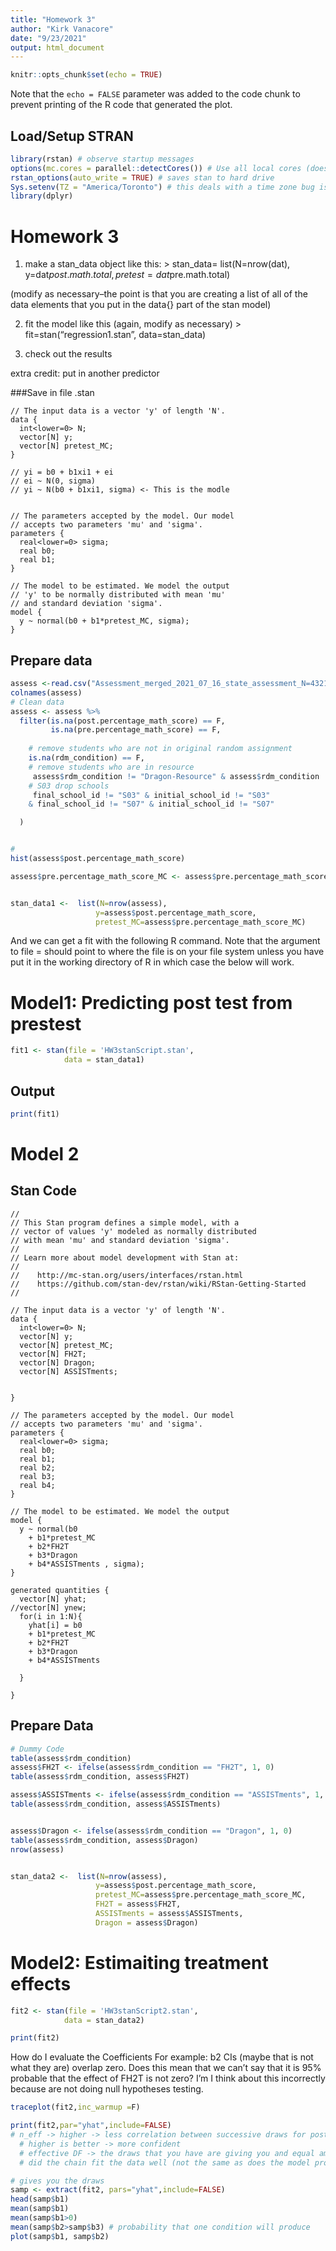 ```yaml
---
title: "Homework 3"
author: "Kirk Vanacore"
date: "9/23/2021"
output: html_document
---
```


```r
knitr::opts_chunk$set(echo = TRUE)
```

Note that the `echo = FALSE` parameter was added to the code chunk to prevent printing of the R code that generated the plot.

## Load/Setup STRAN

```r
library(rstan) # observe startup messages
options(mc.cores = parallel::detectCores()) # Use all local cores (does this work for all r packages?)
rstan_options(auto_write = TRUE) # saves stan to hard drive
Sys.setenv(TZ = "America/Toronto") # this deals with a time zone bug issue that was causes an error when running the model
library(dplyr)
```


# Homework 3

1) make a stan_data object like this:
> stan_data= list(N=nrow(dat), y=dat$post.math.total,pretest=dat$pre.math.total)

(modify as necessary--the point is that you are creating a list of all of the data elements that you put in the data{} part of the stan model)

2) fit the model like this (again, modify as necessary)
> fit=stan("regression1.stan", data=stan_data)

3) check out the results 

extra credit: put in another predictor

###Save in file .stan
```
// The input data is a vector 'y' of length 'N'.
data {
  int<lower=0> N;
  vector[N] y;
  vector[N] pretest_MC;
}

// yi = b0 + b1xi1 + ei
// ei ~ N(0, sigma)
// yi ~ N(b0 + b1xi1, sigma) <- This is the modle


// The parameters accepted by the model. Our model
// accepts two parameters 'mu' and 'sigma'.
parameters {
  real<lower=0> sigma;
  real b0;
  real b1;
}

// The model to be estimated. We model the output
// 'y' to be normally distributed with mean 'mu'
// and standard deviation 'sigma'.
model {
  y ~ normal(b0 + b1*pretest_MC, sigma);
}

```


## Prepare data
```r

assess <-read.csv("Assessment_merged_2021_07_16_state_assessment_N=4321 - Sheet1.csv", na.strings = c(""))
colnames(assess)
# Clean data
assess <- assess %>%
  filter(is.na(post.percentage_math_score) == F,
         is.na(pre.percentage_math_score) == F,
         
    # remove students who are not in original random assignment
    is.na(rdm_condition) == F,
    # remove students who are in resource
     assess$rdm_condition != "Dragon-Resource" & assess$rdm_condition != "FH2T-Resource",
    # S03 drop schools 
     final_school_id != "S03" & initial_school_id != "S03"
    & final_school_id != "S07" & initial_school_id != "S07"

  )


# 
hist(assess$post.percentage_math_score)

assess$pre.percentage_math_score_MC <- assess$pre.percentage_math_score- mean(assess$pre.percentage_math_score)


stan_data1 <-  list(N=nrow(assess), 
                   y=assess$post.percentage_math_score,
                   pretest_MC=assess$pre.percentage_math_score_MC)


```

And we can get a fit with the following R command. Note that the argument to file = should point to where the file is on your file system unless you have put it in the working directory of R in which case the below will work.

# Model1: Predicting post test from prestest
```r

fit1 <- stan(file = 'HW3stanScript.stan',
            data = stan_data1)

```



## Output 
```R
print(fit1)
```


# Model 2 

## Stan Code
```
//
// This Stan program defines a simple model, with a
// vector of values 'y' modeled as normally distributed
// with mean 'mu' and standard deviation 'sigma'.
//
// Learn more about model development with Stan at:
//
//    http://mc-stan.org/users/interfaces/rstan.html
//    https://github.com/stan-dev/rstan/wiki/RStan-Getting-Started
//

// The input data is a vector 'y' of length 'N'.
data {
  int<lower=0> N;
  vector[N] y;
  vector[N] pretest_MC;
  vector[N] FH2T;
  vector[N] Dragon;
  vector[N] ASSISTments;

  
}

// The parameters accepted by the model. Our model
// accepts two parameters 'mu' and 'sigma'.
parameters {
  real<lower=0> sigma;
  real b0;
  real b1;
  real b2;
  real b3;
  real b4; 
}

// The model to be estimated. We model the output
model {
  y ~ normal(b0 
    + b1*pretest_MC 
    + b2*FH2T 
    + b3*Dragon 
    + b4*ASSISTments , sigma);
}

generated quantities {
  vector[N] yhat;
//vector[N] ynew;
  for(i in 1:N){
    yhat[i] = b0 
    + b1*pretest_MC 
    + b2*FH2T 
    + b3*Dragon 
    + b4*ASSISTments
  
  }

}

```

## Prepare Data
```R

# Dummy Code
table(assess$rdm_condition)
assess$FH2T <- ifelse(assess$rdm_condition == "FH2T", 1, 0)
table(assess$rdm_condition, assess$FH2T)

assess$ASSISTments <- ifelse(assess$rdm_condition == "ASSISTments", 1, 0)
table(assess$rdm_condition, assess$ASSISTments)


assess$Dragon <- ifelse(assess$rdm_condition == "Dragon", 1, 0)
table(assess$rdm_condition, assess$Dragon)
nrow(assess)


stan_data2 <-  list(N=nrow(assess), 
                   y=assess$post.percentage_math_score,
                   pretest_MC=assess$pre.percentage_math_score_MC,
                   FH2T = assess$FH2T,
                   ASSISTments = assess$ASSISTments,
                   Dragon = assess$Dragon)

```


# Model2: Estimaiting treatment effects
```r

fit2 <- stan(file = 'HW3stanScript2.stan',
            data = stan_data2)

```

```R
print(fit2)
```

How do I evaluate the Coefficients For example: b2 CIs (maybe that is not what they are) overlap zero. Does this mean that we can't say that it is 95% probable that the effect of FH2T is not zero? I'm I think about this incorrectly because are not doing null hypotheses testing.
 
 
```R
traceplot(fit2,inc_warmup =F)

```
 
```R
print(fit2,par="yhat",include=FALSE)
# n_eff -> higher -> less correlation between successive draws for post dist 
  # higher is better -> more confident
  # effective DF -> the draws that you have are giving you and equal amounts of information that many indepoendet draws
  # did the chain fit the data well (not the same as does the model produced by the chain fit the data well)


```

```R
# gives you the draws
samp <- extract(fit2, pars="yhat",include=FALSE)
head(samp$b1)
mean(samp$b1)
mean(samp$b1>0)
mean(samp$b2>samp$b3) # probability that one condition will produce
plot(samp$b1, samp$b2)
```